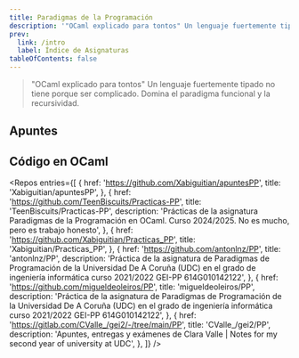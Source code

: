 ```yaml
---
title: Paradigmas de la Programación
description: '"OCaml explicado para tontos" Un lenguaje fuertemente tipado no tiene porque ser complicado. Domina el paradigma funcional y la recursividad.'
prev:
  link: /intro
  label: Índice de Asignaturas
tableOfContents: false
---
```



> "OCaml explicado para tontos" Un lenguaje fuertemente tipado no tiene porque ser complicado. Domina el paradigma funcional y la recursividad.

## Apuntes

<LinkCard
  title="1. El compilador y OCaml"
  href="/pepe/apuntes/1-el_compilador_y_ocaml/"
  description="En este bloque dispongo una serie de ejemplos de expresiones y que devuelven en el compilador. Este ejercicio es el principal del examen y se conoce como: Predicción del compilador"
/>
<LinkCard
  title="2. Listas y Excepciones"
  href="/pepe/apuntes/2-listas_y_excepciones/"
  description="Implementación propia del módulo lista (myList) con excepciones y breves explicaciones de cada operación."
/>
<LinkCard
  title="3. Árboles"
  href="/pepe/apuntes/3-arboles/"
  description="Implementación del módulo árbol binario, con todas las operaciones explicadas. Recorridos, búsquedas, transformaciones, etc..."
/>
<LinkCard
  title="4. Tipos"
  href="/pepe/apuntes/4-tipos/"
  description="Explicación de la definición de nuevos tipos en OCaml, aplicando conceptos del paradigma imperativo."
/>
<LinkCard
  title="5. Paradigma Imperativo"
  href="/pepe/apuntes/5-paradigma_imperativo/"
  description="Conceptos clave del paradigma imperativo en OCaml. Punteros (ref) y arrays."
/>
<LinkCard
  title="6. Orientación a Objetos"
  href="/pepe/apuntes/6-orientacion_a_objetos/"
  description="Conceptos clave de la orientación a objetos. Operaciones, clases, herencias y objetos."
/>

## Código en OCaml

<Repos
  entries={[
    {
      href: 'https://github.com/Xabiguitian/apuntesPP',
      title: 'Xabiguitian/apuntesPP',
    },
    {
      href: 'https://github.com/TeenBiscuits/Practicas-PP',
      title: 'TeenBiscuits/Practicas-PP',
      description: 'Prácticas de la asignatura Paradigmas de la Programación en OCaml. Curso 2024/2025. No es mucho, pero es trabajo honesto',
    },
    {
      href: 'https://github.com/Xabiguitian/Practicas_PP',
      title: 'Xabiguitian/Practicas_PP',
    },
    {
      href: 'https://github.com/antonlnz/PP',
      title: 'antonlnz/PP',
      description: 'Práctica de la asignatura de Paradigmas de Programación de la Universidad De A Coruña (UDC) en el grado de ingeniería informática curso 2021/2022 GEI-PP 614G010142122',
    },
    {
      href: 'https://github.com/migueldeoleiros/PP',
      title: 'migueldeoleiros/PP',
      description: 'Práctica de la asignatura de Paradigmas de Programación de la Universidad De A Coruña (UDC) en el grado de ingeniería informática curso 2021/2022 GEI-PP 614G010142122',
    },
    {
      href: 'https://gitlab.com/CValle_/gei2/-/tree/main/PP',
      title: 'CValle_/gei2/PP',
      description: 'Apuntes, entregas y exámenes de Clara Valle | Notes for my second year of university at UDC',
    },
  ]}
/>
